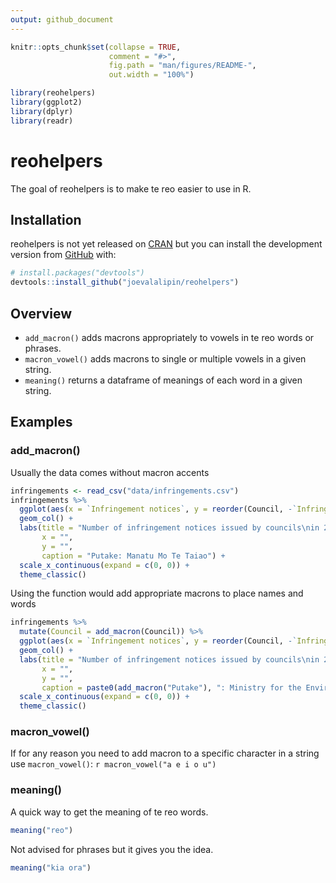 ```yaml
---
output: github_document
---
```


<!-- README.md is generated from README.Rmd. Please edit that file -->

```r
knitr::opts_chunk$set(collapse = TRUE,
                      comment = "#>",
                      fig.path = "man/figures/README-",
                      out.width = "100%")

library(reohelpers)
library(ggplot2)
library(dplyr)
library(readr)
```

# reohelpers

<!-- badges: start -->
<!-- badges: end -->

The goal of reohelpers is to make te reo easier to use in R.

## Installation

reohelpers is not yet released on [CRAN](https://CRAN.R-project.org) but you can install the development version from [GitHub](https://github.com/) with:

```r
# install.packages("devtools")
devtools::install_github("joevalalipin/reohelpers")
```

## Overview

* `add_macron()` adds macrons appropriately to vowels in te reo words or phrases.
* `macron_vowel()` adds macrons to single or multiple vowels in a given string.
* `meaning()` returns a dataframe of meanings of each word in a given string.

## Examples

### add_macron()

Usually the data comes without macron accents
```r
infringements <- read_csv("data/infringements.csv")
infringements %>% 
  ggplot(aes(x = `Infringement notices`, y = reorder(Council, -`Infringement notices`))) +
  geom_col() +
  labs(title = "Number of infringement notices issued by councils\nin 2018-19",
       x = "",
       y = "",
       caption = "Putake: Manatu Mo Te Taiao") +
  scale_x_continuous(expand = c(0, 0)) +
  theme_classic()
```

Using the function would add appropriate macrons to place names and words
```r
infringements %>% 
  mutate(Council = add_macron(Council)) %>% 
  ggplot(aes(x = `Infringement notices`, y = reorder(Council, -`Infringement notices`))) +
  geom_col() +
  labs(title = "Number of infringement notices issued by councils\nin 2018-19",
       x = "",
       y = "",
       caption = paste0(add_macron("Putake"), ": Ministry for the Environment")) +
  scale_x_continuous(expand = c(0, 0)) +
  theme_classic()
```


### macron_vowel()
If for any reason you need to add macron to a specific character in a string use `macron_vowel()`: `r macron_vowel("a e i o u")`

### meaning()
A quick way to get the meaning of te reo words. 
```r
meaning("reo")
```

Not advised for phrases but it gives you the idea.
```r
meaning("kia ora")
```



